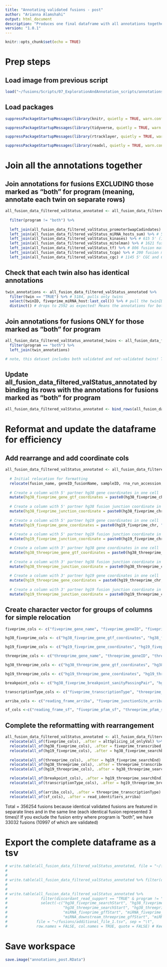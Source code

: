 ```yaml
---
title: "Annotating validated fusions - post"
author: "Arianna Alamshahi"
output: html_document
description: "Produces one final dataframe with all annotations together"
version: "1.0.1"
---
```

```r
knitr::opts_chunk$set(echo = TRUE)
```

# Prep steps

## Load image from previous script

```r
load("~/fusions/Scripts/07_ExplorationAndAnnotation_scripts/annotations_promoterSwap.RData")
```

## Load packages
```r
suppressPackageStartupMessages(library(knitr, quietly = TRUE, warn.conflicts = FALSE)) # v1.50

suppressPackageStartupMessages(library(tidyverse, quietly = TRUE, warn.conflicts = FALSE)) # v2.0.0

suppressPackageStartupMessages(library(rtracklayer, quietly = TRUE, warn.conflicts = FALSE)) # v1.62.0

suppressPackageStartupMessages(library(readxl, quietly = TRUE, warn.conflicts = FALSE)) # v1.4.5
```

# Join all the annotations together

## Join annotations for fusions EXCLUDING those marked as "both" for program (meaning, annotate each twin on separate rows)
```r
all_fusion_data_filtered_valStatus_annotated <- all_fusion_data_filtered_valStatus %>%
  
  filter(program != "both") %>%
  
  left_join(all_fusion_data_filtered_valStatus_promoterSwapCadindates) %>% # 1475 promoter swap candidates
  left_join(all_fusion_data_filtered_valStatus_miRNA_hosts_sum) %>% # 558 5' hosts, 426 3' hosts
  left_join(all_fusion_data_filtered_valStatus_kinases) %>% # 615 5' (151 in-frame), 416 3' (119 in-frame)
  left_join(all_fusion_data_filtered_valStatus_mitelman) %>% # 1621 fusion matches (569 exact tissue matches, 16 inexact matches, 981 without a matching tissue, 55 with unknown tissue)
  left_join(all_fusion_data_filtered_valStatus_tf) %>% # 806 fusion matches (184 exact tissue matches, 12 inexact matches, 610 without a matching tissue)
  left_join(all_fusion_data_filtered_valStatus_tcga) %>% # 200 fusion matches (14 exact tissue matches, 0 inexact matches, 186 without a matching tissue)
  left_join(all_fusion_data_filtered_valStatus_cgc) # 1145 5' CGC and 620 3' CGC
```

## Check that each twin also has identical annotations
```r
twin_annotations <- all_fusion_data_filtered_valStatus_annotated %>%
  filter(twin == "TRUE") %>% # 5184, pulls only twins
  select(twinID, fiveprime_miRNA_host:last_col()) %>% # pull the twinID column and all the annotation cols
  distinct() # drops to 2592 as expected! Means the annotations for both rows for each twinID were identical!
```

## Join annotations for fusions ONLY for those marked as "both" for program
```r
all_fusion_data_filtered_valStatus_annotated_twins <- all_fusion_data_filtered_valStatus %>%
  filter(program == "both") %>%
  left_join(twin_annotations)

# note, this dataset includes both validated and not-validated twins! The not-validated ones will have no annotations as expected
```

## Update all_fusion_data_filtered_valStatus_annotated by binding its rows with the annotations for fusions marked as "both" for program
```r
all_fusion_data_filtered_valStatus_annotated <- bind_rows(all_fusion_data_filtered_valStatus_annotated,all_fusion_data_filtered_valStatus_annotated_twins)
```

# Reformat and update the dataframe for efficiency

## Add rearrange and add coordinate cols
```r
all_fusion_data_filtered_valStatus_annotated <- all_fusion_data_filtered_valStatus_annotated %>%
  
  # Initial relocation for formatting
  relocate(fusion_name, geneID_fusionName, sampleID, rna_run_accession, wgs_run_accession, tissueType, disease, disease_stage, program, discordant_read_support, breakpoint_support, twin, twinID, multi_alt_fusion_allPred, altSplicing_id_allPred, multi_alt_fusion_valOnly, altSplicing_id_onlyVal, .after = fusion_id) %>%
  
  # Create a column with 5' partner hg38 gene coordinates in one cell
  mutate(hg38_fiveprime_gene_gtf_coordinates = paste0(hg38_fiveprime_chr, ":", hg38_fiveprime_gene_gtfStart, "-", hg38_fiveprime_gene_gtfEnd, ":", fiveprime_gene_strand)) %>% # chr:gene_start
  
  # Create a column with 5' partner hg38 fusion junction coordinate in one cell
  mutate(hg38_fiveprime_junction_coordinate = paste0(hg38_fiveprime_chr, ":", hg38_fiveprime_fusion_junction, ":", fiveprime_transcribed_strand)) %>%
  
  # Create a column with 5' partner hg19 gene coordinates in one cell
  mutate(hg19_fiveprime_gene_coordinates = paste0(hg19_fiveprime_chr, ":", hg19_fiveprime_geneStart, "-", hg19_fiveprime_geneEnd, ":", fiveprime_gene_strand)) %>% # chr:gene_start
  
  # Create a column with 5' partner hg19 fusion junction coordinate in one cell
  mutate(hg19_fiveprime_junction_coordinate = paste0(hg19_fiveprime_chr, ":", hg19_fiveprime_fusion_junction, ":", fiveprime_transcribed_strand)) %>% # don't include chr here! Will be the same chr as the 5' gene

  # Create a column with 3' partner hg38 gene coordinates in one cell
  mutate(hg38_threeprime_gene_gtf_coordinates = paste0(hg38_threeprime_chr, ":", hg38_threeprime_gene_gtfStart, "-", hg38_threeprime_gene_gtfEnd, ":", threeprime_gene_strand)) %>% # chr:gene_start
  
  # Create a column with 3' partner hg38 fusion junction coordinate in one cell
  mutate(hg38_threeprime_junction_coordinate = paste0(hg38_threeprime_chr, ":", hg38_threeprime_fusion_junction, ":", threeprime_transcribed_strand)) %>%
  
  # Create a column with 3' partner hg19 gene coordinates in one cell
  mutate(hg19_threeprime_gene_coordinates = paste0(hg19_threeprime_chr, ":", hg19_threeprime_geneStart, "-", hg19_threeprime_geneEnd, ":", threeprime_gene_strand)) %>% # chr:gene_start
  
  # Create a column with 3' partner hg19 fusion junction coordinate in one cell
  mutate(hg19_threeprime_junction_coordinate = paste0(hg19_threeprime_chr, ":", hg19_threeprime_fusion_junction, ":", threeprime_transcribed_strand))
```

## Create character vector for groups of columns for simple relocation

```r
fiveprime_cols <- c("fiveprime_gene_name", "fiveprime_geneID", "fiveprime_gene_type", "fiveprime_gene_strand", "fiveprime_transcribed_strand")

hg38_fiveprime_cols <- c("hg38_fiveprime_gene_gtf_coordinates", "hg38_fiveprime_junction_coordinate", "hg38_fiveprime_chr", "hg38_fiveprime_gene_gtfStart", "hg38_fiveprime_fusion_junction", "hg38_fiveprime_gene_gtfEnd", "hg38_fiveprime_searchStart", "hg38_fiveprime_searchEnd")

hg19_fiveprime_cols <- c("hg19_fiveprime_gene_coordinates", "hg19_fiveprime_junction_coordinate", "hg19_fiveprime_chr", "hg19_fiveprime_geneStart", "hg19_fiveprime_fusion_junction", "hg19_fiveprime_geneEnd", "hg19_fiveprime_searchStart", "hg19_fiveprime_searchEnd")

threeprime_cols <- c("threeprime_gene_name", "threeprime_geneID", "threeprime_gene_type", "threeprime_gene_strand", "threeprime_transcribed_strand")

hg38_threeprime_cols <- c("hg38_threeprime_gene_gtf_coordinates", "hg38_threeprime_junction_coordinate", "hg38_threeprime_chr", "hg38_threeprime_gene_gtfStart", "hg38_threeprime_fusion_junction", "hg38_threeprime_gene_gtfEnd", "hg38_threeprime_searchStart", "hg38_threeprime_searchEnd")

hg19_threeprime_cols <- c("hg19_threeprime_gene_coordinates", "hg19_threeprime_junction_coordinate", "hg19_threeprime_chr", "hg19_threeprime_geneStart", "hg19_threeprime_fusion_junction", "hg19_threeprime_geneEnd", "hg19_threeprime_searchStart", "hg19_threeprime_searchEnd")

breakpoint_cols <- c("hg38_fiveprime_breakpoint_sanityPassingPair", "hg38_threeprime_breakpoint_sanityPassingPair", "hg38_fiveprime_breakpoint_sanityFailingPair", "hg38_threeprime_breakpoint_sanityFailingPair", "hg19_fiveprime_breakpoint_sanityPassingPair", "hg19_threeprime_breakpoint_sanityPassingPair", "hg19_fiveprime_breakpoint_sanityFailingPair", "hg19_threeprime_breakpoint_sanityFailingPair")

transcriptionType_cols <- c("fiveprime_transcriptionType", "threeprime_transcriptionType")

arriba_cols <- c("reading_frame_arriba", "fiveprime_junctionSite_arriba", "threeprime_junctionSite_arriba", "fusionType_arriba", "confidence_arriba", "tags_arriba", "retained_protein_domains_PfamArriba_arriba", "retained_protein_domains_PfamUCSC_arriba", "fiveprime_split_reads_arriba", "threeprime_split_reads_arriba", "discordant_mates_arriba", "fiveprime_coverage_arriba", "threeprime_coverage_arriba", "fiveprime_transcript_id_arriba", "threeprime_transcript_id_arriba", "fiveprime_direction_arriba", "threeprime_direction_arriba", "filters_arriba", "fusion_transcript_arriba", "peptide_sequence_arriba", "read_identifiers_arriba")

sf_cols <-c("reading_frame_sf", "fiveprime_pfam_sf", "threeprime_pfam_sf", "annots_sf", "junctionReadCount_sf", "spanningFragCount_sf", "est_J_sf", "est_S_sf", "spliceType_sf", "largeAnchorSupport_sf", "ffpm_sf", "fiveprime_BreakDinuc_sf", "fiveprime_BreakEntropy_sf", "threeprime_BreakDinuc_sf", "threeprime_BreakEntropy_sf", "fiveprime_cds_ID_sf", "fiveprime_cds_range_sf", "threeprime_cds_ID_sf", "threeprime_cds_range_sf", "fusion_model_sf", "fusion_cds_sf", "fusion_transl_sf")
```

## Complete the reformatting with rearrangement
```r
all_fusion_data_filtered_valStatus_annotated <- all_fusion_data_filtered_valStatus_annotated %>%
  relocate(all_of(fiveprime_cols), .after = altSplicing_id_onlyVal) %>%
  relocate(all_of(hg38_fiveprime_cols), .after = fiveprime_transcribed_strand) %>%
  relocate(all_of(hg19_fiveprime_cols), .after = hg38_fiveprime_searchEnd) %>%
  
  relocate(all_of(threeprime_cols), .after = hg19_fiveprime_searchEnd) %>%
  relocate(all_of(hg38_threeprime_cols), .after = threeprime_transcribed_strand) %>%
  relocate(all_of(hg19_threeprime_cols), .after = hg38_threeprime_searchEnd) %>%

  relocate(all_of(breakpoint_cols), .after = hg19_threeprime_searchEnd) %>%
  relocate(all_of(transcriptionType_cols), .after = hg19_threeprime_breakpoint_sanityFailingPair) %>%
  
  relocate(all_of(arriba_cols), .after = threeprime_transcriptionType) %>%
  relocate(all_of(sf_cols), .after = read_identifiers_arriba)
```

Total = 356254 fusions because identical validated fusions are featured in separate lines and in the same line (each identical fusion represented 3 times)! If you exclude the fusion entry where program is "both", we have 33032 fusions (10997 of which are validated)

# Export the complete dataframe as a tsv
```r
# write.table(all_fusion_data_filtered_valStatus_annotated, file = "~/fusions/allFusions_valAnnotated.tsv", sep = "\t", row.names = FALSE, col.names = TRUE, quote = FALSE) # Keep headers, don't add row numbers, don't put cells in quotes
# 
# 
# write.table(all_fusion_data_filtered_valStatus_annotated %>% filter(discordant_read_support == "TRUE"), file = "~/fusions/fusions_valAnnotated.tsv", sep = "\t", row.names = FALSE, col.names = TRUE, quote = FALSE) # Keep headers, don't add row numbers, don't put cells in quotes
# 
# 
# write.table(all_fusion_data_filtered_valStatus_annotated %>% 
#               filter(discordant_read_support == "TRUE" & program != "both") %>%
#               select(-c("hg38_fiveprime_searchStart", "hg38_fiveprime_searchEnd", "hg19_fiveprime_searchStart", "hg19_fiveprime_searchEnd",
#                         "hg38_threeprime_searchStart", "hg38_threeprime_searchEnd", "hg19_threeprime_searchStart", "hg19_threeprime_searchEnd",
#                         "miRNA_fiveprime_gffStart", "miRNA_fiveprime_gffEnd", "miRNA_threeprime_gffStart", "miRNA_threeprime_gffEnd",
#                         "miRNA_downstream_threeprime_gffStart", "miRNA_downstream_threeprime_gffEnd")),
#             file = "~/fusions/additional_file_1.tsv", sep = "\t", 
#             row.names = FALSE, col.names = TRUE, quote = FALSE) # Keep headers, don't add row numbers, don't put cells in quotes
```

# Save workspace

```r
save.image("annotations_post.RData")
```
